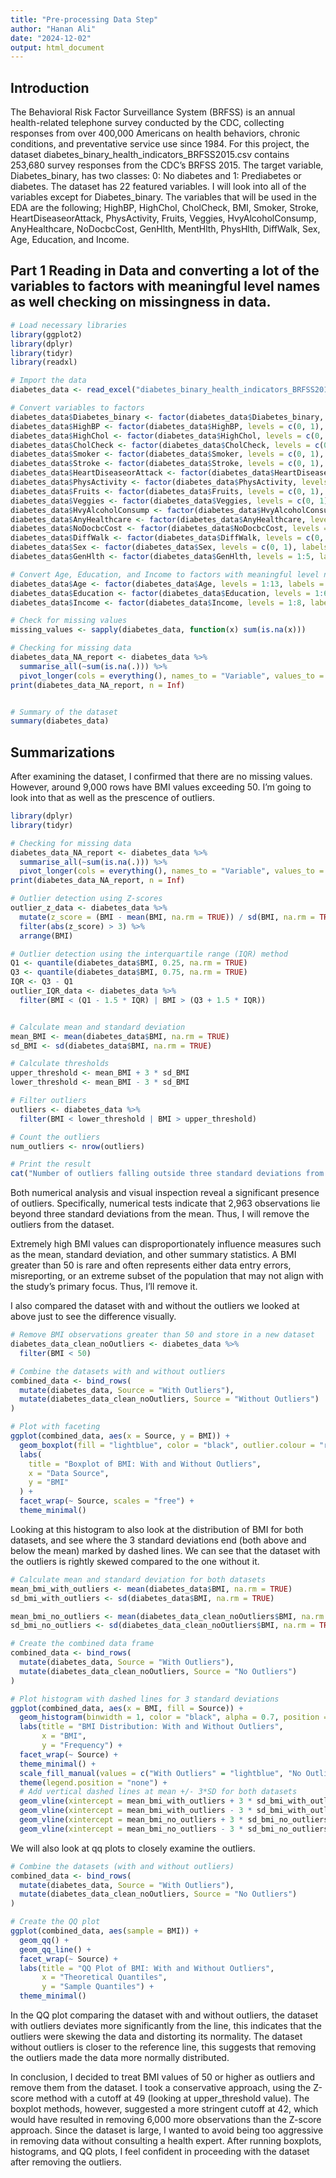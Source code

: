 ```yaml
---
title: "Pre-processing Data Step"
author: "Hanan Ali"
date: "2024-12-02"
output: html_document
---
```



## Introduction

The Behavioral Risk Factor Surveillance System (BRFSS) is an annual health-related telephone survey conducted by the CDC, collecting responses from over 400,000 Americans on health behaviors, chronic conditions, and preventative service use since 1984. For this project, the dataset diabetes_binary_health_indicators_BRFSS2015.csv contains 253,680 survey responses from the CDC's BRFSS 2015. The target variable, Diabetes_binary, has two classes: 0: No diabetes and 1: Prediabetes or diabetes. The dataset has 22 featured variables. I will look into all of the variables except for Diabetes_binary. The variables that will be used in the EDA are the following; HighBP, HighChol, CholCheck, BMI, Smoker, Stroke, HeartDiseaseorAttack, PhysActivity, Fruits, Veggies, HvyAlcoholConsump, AnyHealthcare, NoDocbcCost, GenHlth, MentHlth, PhysHlth, DiffWalk, Sex, Age, Education, and Income.


## Part 1 Reading in Data and converting a lot of the variables to factors with meaningful level names as well checking on missingness in data.

```r
# Load necessary libraries
library(ggplot2)
library(dplyr)
library(tidyr)
library(readxl)
```

```r
# Import the data
diabetes_data <- read_excel("diabetes_binary_health_indicators_BRFSS2015.xlsm")

# Convert variables to factors
diabetes_data$Diabetes_binary <- factor(diabetes_data$Diabetes_binary, levels = c(0, 1), labels = c("No Diabetes", "Prediabetes or Diabetes"))
diabetes_data$HighBP <- factor(diabetes_data$HighBP, levels = c(0, 1), labels = c("No", "Yes"))
diabetes_data$HighChol <- factor(diabetes_data$HighChol, levels = c(0, 1), labels = c("No", "Yes"))
diabetes_data$CholCheck <- factor(diabetes_data$CholCheck, levels = c(0, 1), labels = c("No", "Yes"))
diabetes_data$Smoker <- factor(diabetes_data$Smoker, levels = c(0, 1), labels = c("No", "Yes"))
diabetes_data$Stroke <- factor(diabetes_data$Stroke, levels = c(0, 1), labels = c("No", "Yes"))
diabetes_data$HeartDiseaseorAttack <- factor(diabetes_data$HeartDiseaseorAttack, levels = c(0, 1), labels = c("No", "Yes"))
diabetes_data$PhysActivity <- factor(diabetes_data$PhysActivity, levels = c(0, 1), labels = c("No", "Yes"))
diabetes_data$Fruits <- factor(diabetes_data$Fruits, levels = c(0, 1), labels = c("No", "Yes"))
diabetes_data$Veggies <- factor(diabetes_data$Veggies, levels = c(0, 1), labels = c("No", "Yes"))
diabetes_data$HvyAlcoholConsump <- factor(diabetes_data$HvyAlcoholConsump, levels = c(0, 1), labels = c("No", "Yes"))
diabetes_data$AnyHealthcare <- factor(diabetes_data$AnyHealthcare, levels = c(0, 1), labels = c("No", "Yes"))
diabetes_data$NoDocbcCost <- factor(diabetes_data$NoDocbcCost, levels = c(0, 1), labels = c("No", "Yes"))
diabetes_data$DiffWalk <- factor(diabetes_data$DiffWalk, levels = c(0, 1), labels = c("No", "Yes"))
diabetes_data$Sex <- factor(diabetes_data$Sex, levels = c(0, 1), labels = c("Male", "Female"))
diabetes_data$GenHlth <- factor(diabetes_data$GenHlth, levels = 1:5, labels = c("Excellent", "Very Good", "Good", "Fair", "Poor"))

# Convert Age, Education, and Income to factors with meaningful level names
diabetes_data$Age <- factor(diabetes_data$Age, levels = 1:13, labels = c("18-24", "25-29", "30-34", "35-39", "40-44", "45-49", "50-54", "55-59", "60-64", "65-69", "70-74", "75-79", "80 or older"))
diabetes_data$Education <- factor(diabetes_data$Education, levels = 1:6, labels = c("Never attended school", "Elementary", "Some high school", "High school graduate", "Some college", "College graduate"))
diabetes_data$Income <- factor(diabetes_data$Income, levels = 1:8, labels = c("Less than $10,000", "$10,000-$14,999", "$15,000-$19,999", "$20,000-$24,999", "$25,000-$34,999", "$35,000-$49,999", "$50,000-$74,999", "$75,000 or more"))

# Check for missing values
missing_values <- sapply(diabetes_data, function(x) sum(is.na(x)))

# Checking for missing data
diabetes_data_NA_report <- diabetes_data %>%
  summarise_all(~sum(is.na(.))) %>%
  pivot_longer(cols = everything(), names_to = "Variable", values_to = "Number_of_missing_values")
print(diabetes_data_NA_report, n = Inf)


# Summary of the dataset
summary(diabetes_data)
```

## Summarizations

After examining the dataset, I confirmed that there are no missing values. However, around 9,000 rows have BMI values exceeding 50. I'm going to look into that as well as the prescence of outliers.


```r
library(dplyr)
library(tidyr)

# Checking for missing data
diabetes_data_NA_report <- diabetes_data %>%
  summarise_all(~sum(is.na(.))) %>%
  pivot_longer(cols = everything(), names_to = "Variable", values_to = "Number_of_missing_values")
print(diabetes_data_NA_report, n = Inf)

# Outlier detection using Z-scores
outlier_z_data <- diabetes_data %>%
  mutate(z_score = (BMI - mean(BMI, na.rm = TRUE)) / sd(BMI, na.rm = TRUE)) %>%
  filter(abs(z_score) > 3) %>%
  arrange(BMI)

# Outlier detection using the interquartile range (IQR) method
Q1 <- quantile(diabetes_data$BMI, 0.25, na.rm = TRUE)
Q3 <- quantile(diabetes_data$BMI, 0.75, na.rm = TRUE)
IQR <- Q3 - Q1
outlier_IQR_data <- diabetes_data %>%
  filter(BMI < (Q1 - 1.5 * IQR) | BMI > (Q3 + 1.5 * IQR))


# Calculate mean and standard deviation
mean_BMI <- mean(diabetes_data$BMI, na.rm = TRUE)
sd_BMI <- sd(diabetes_data$BMI, na.rm = TRUE)

# Calculate thresholds
upper_threshold <- mean_BMI + 3 * sd_BMI
lower_threshold <- mean_BMI - 3 * sd_BMI

# Filter outliers
outliers <- diabetes_data %>%
  filter(BMI < lower_threshold | BMI > upper_threshold)

# Count the outliers
num_outliers <- nrow(outliers)

# Print the result
cat("Number of outliers falling outside three standard deviations from the mean:", num_outliers, "\n")

```

Both numerical analysis and visual inspection reveal a significant presence of outliers. Specifically, numerical tests indicate that 2,963 observations lie beyond three standard deviations from the mean. Thus, I will remove the outliers from the dataset.

Extremely high BMI values can disproportionately influence measures such as the mean, standard deviation, and other summary statistics. A BMI greater than 50 is rare and often represents either data entry errors, misreporting, or an extreme subset of the population that may not align with the study's primary focus. Thus, I'll remove it.

I also compared the dataset with and without the outliers we looked at above just to see the difference visually.

```r
# Remove BMI observations greater than 50 and store in a new dataset
diabetes_data_clean_noOutliers <- diabetes_data %>%
  filter(BMI < 50)

# Combine the datasets with and without outliers
combined_data <- bind_rows(
  mutate(diabetes_data, Source = "With Outliers"),
  mutate(diabetes_data_clean_noOutliers, Source = "Without Outliers")
)

# Plot with faceting
ggplot(combined_data, aes(x = Source, y = BMI)) +
  geom_boxplot(fill = "lightblue", color = "black", outlier.colour = "red") +
  labs(
    title = "Boxplot of BMI: With and Without Outliers",
    x = "Data Source",
    y = "BMI"
  ) +
  facet_wrap(~ Source, scales = "free") +
  theme_minimal()


```


Looking at this histogram to also look at the distribution of BMI for both datasets, and see where the 3 standard deviations end (both above and below the mean) marked by dashed lines. We can see that the dataset with the outliers is rightly skewed compared to the one without it. 
```r
# Calculate mean and standard deviation for both datasets
mean_bmi_with_outliers <- mean(diabetes_data$BMI, na.rm = TRUE)
sd_bmi_with_outliers <- sd(diabetes_data$BMI, na.rm = TRUE)

mean_bmi_no_outliers <- mean(diabetes_data_clean_noOutliers$BMI, na.rm = TRUE)
sd_bmi_no_outliers <- sd(diabetes_data_clean_noOutliers$BMI, na.rm = TRUE)

# Create the combined data frame
combined_data <- bind_rows(
  mutate(diabetes_data, Source = "With Outliers"),
  mutate(diabetes_data_clean_noOutliers, Source = "No Outliers")
)

# Plot histogram with dashed lines for 3 standard deviations
ggplot(combined_data, aes(x = BMI, fill = Source)) +
  geom_histogram(binwidth = 1, color = "black", alpha = 0.7, position = "identity") +
  labs(title = "BMI Distribution: With and Without Outliers",
       x = "BMI",
       y = "Frequency") +
  facet_wrap(~ Source) +
  theme_minimal() +
  scale_fill_manual(values = c("With Outliers" = "lightblue", "No Outliers" = "lightgreen")) +
  theme(legend.position = "none") +
  # Add vertical dashed lines at mean +/- 3*SD for both datasets
  geom_vline(xintercept = mean_bmi_with_outliers + 3 * sd_bmi_with_outliers, linetype = "dotted", color = "red") +
  geom_vline(xintercept = mean_bmi_with_outliers - 3 * sd_bmi_with_outliers, linetype = "dotted", color = "red") +
  geom_vline(xintercept = mean_bmi_no_outliers + 3 * sd_bmi_no_outliers, linetype = "dotted", color = "blue") +
  geom_vline(xintercept = mean_bmi_no_outliers - 3 * sd_bmi_no_outliers, linetype = "dotted", color = "blue")

```


We will also look at qq plots to closely examine the outliers.

```r
# Combine the datasets (with and without outliers)
combined_data <- bind_rows(
  mutate(diabetes_data, Source = "With Outliers"),
  mutate(diabetes_data_clean_noOutliers, Source = "No Outliers")
)

# Create the QQ plot
ggplot(combined_data, aes(sample = BMI)) +
  geom_qq() +
  geom_qq_line() +
  facet_wrap(~ Source) +
  labs(title = "QQ Plot of BMI: With and Without Outliers",
       x = "Theoretical Quantiles",
       y = "Sample Quantiles") +
  theme_minimal()
```
In the QQ plot comparing the dataset with and without outliers, the dataset with outliers deviates more significantly from the line, this indicates that the outliers were skewing the data and distorting its normality. The dataset without outliers is closer to the reference line, this suggests that removing the outliers made the data more normally distributed.


In conclusion, I decided to treat BMI values of 50 or higher as outliers and remove them from the dataset. I took a conservative approach, using the Z-score method with a cutoff at 49 (looking at upper_threshold value). The boxplot methods, however, suggested a more stringent cutoff at 42, which would have resulted in removing 6,000 more observations than the Z-score approach. Since the dataset is large, I wanted to avoid being too aggressive in removing data without consulting a health expert. After running boxplots, histograms, and QQ plots, I feel confident in proceeding with the dataset after removing the outliers.
